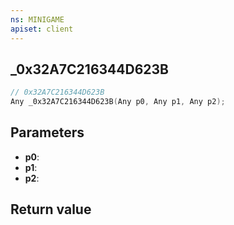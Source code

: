 ```yaml
---
ns: MINIGAME
apiset: client
---
```

## _0x32A7C216344D623B

```c
// 0x32A7C216344D623B
Any _0x32A7C216344D623B(Any p0, Any p1, Any p2);
```


## Parameters
* **p0**:
* **p1**:
* **p2**:

## Return value